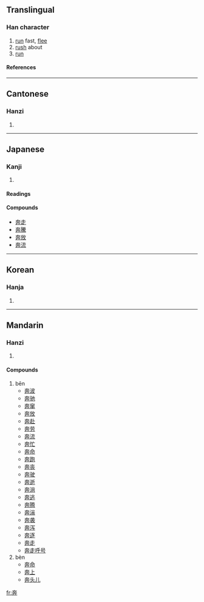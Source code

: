 {{see|犇}}

==Translingual==
===Han character===
{{Han char|rn=37|rad=大|as=06|sn=9|four=4044<sub>4</sub>|canj=大十廿 (KJT)}}
# [[run]] fast, [[flee]]
# [[rush]] about
# [[run]]
====References====
{{Han ref|kx=0252.030|dkj=05921|dj=0513.040|hdz=10533.010|uh=5954|ud=22868|bh=A962|bd=43362}}
----
==Cantonese==
===Hanzi===
{{yue-hanzi|jyut=|y=ban1}}
# {{defn|Cantonese}}
----
==Japanese==
===Kanji===
{{ja-kanji|grade=c|rs=大06}}
# {{defn|Japanese}} 
====Readings====
{{ja-readings|on=[[ほん]] (hon)|kun=[[はしる]] (hashiru)}}

====Compounds====
*[[奔走]]
*[[奔騰]]
*[[奔放]]
*[[奔流]]
----
==Korean==
===Hanja===
{{ko-hanja|hangeul=분|rv=bun|mr=pun}}
# {{defn|Korean}}
----
==Mandarin==
===Hanzi===
{{cmn-hanzi|pin=[[bēn]] ([[ben1]]), [[bèn]] ([[ben4]])|wg=pen<sup>1</sup>, pen<sup>4</sup>}}
# {{defn|Mandarin}}

====Compounds====
#bēn
#*[[奔波]]
#*[[奔驰]]
#*[[奔窜]]
#*[[奔放]]
#*[[奔赴]]
#*[[奔劳]]
#*[[奔流]]
#*[[奔忙]]
#*[[奔命]]
#*[[奔跑]]
#*[[奔丧]]
#*[[奔驶]]
#*[[奔逝]]
#*[[奔淌]]
#*[[奔逃]]
#*[[奔腾]]
#*[[奔湍]]
#*[[奔袭]]
#*[[奔泻]]
#*[[奔逐]]
#*[[奔走]]
#*[[奔走呼号]]
#bèn
#*[[奔命]]
#*[[奔上]]
#*[[奔头儿]]

[[fr:奔]]